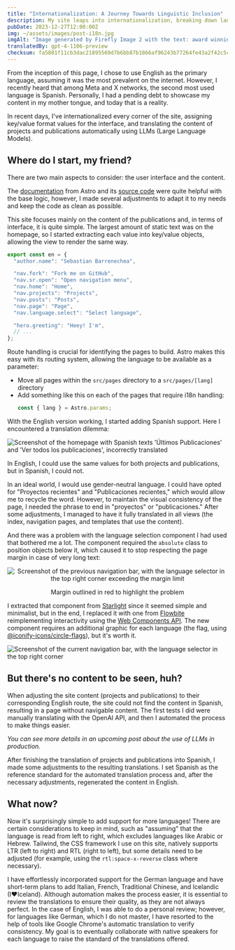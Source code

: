 ```yaml
---
title: "Internationalization: A Journey Towards Linguistic Inclusion"
description: My site leaps into internationalization, breaking down language barriers to embrace a diverse audience.
pubDate: 2023-12-27T12:00:00Z
img: ~/assets/images/post-i18n.jpg
imgAlt: "Image generated by Firefly Image 2 with the text: award winning art, a branched tree made of light rays and energy, dramatic, impactful, colorful, high definition, 4k uhd"
translatedBy: gpt-4-1106-preview
checksum: fa5801f11cb3dac21895569d7b6bb87b1866af96243b77264fe43a2f42c5c008
---
```



From the inception of this page, I chose to use English as the primary language, assuming it was the most prevalent on the internet. However, I recently heard that among Meta and X networks, the second most used language is Spanish. Personally, I had a pending debt to showcase my content in my mother tongue, and today that is a reality.

In recent days, I've internationalized every corner of the site, assigning key/value format values for the interface, and translating the content of projects and publications automatically using LLMs (Large Language Models).

## Where do I start, my friend?

There are two main aspects to consider: the user interface and the content.

The [documentation](https://docs.astro.build/en/recipes/i18n/) from Astro and its [source code](https://github.com/withastro/docs/tree/main/src/i18n) were quite helpful with the base logic, however, I made several adjustments to adapt it to my needs and keep the code as clean as possible.

This site focuses mainly on the content of the publications and, in terms of interface, it is quite simple. The largest amount of static text was on the homepage, so I started extracting each value into key/value objects, allowing the view to render the same way.

```typescript
export const en = {
  "author.name": "Sebastian Barrenechea",

  "nav.fork": "Fork me on GitHub",
  "nav.sr.open": "Open navigation menu",
  "nav.home": "Home",
  "nav.projects": "Projects",
  "nav.posts": "Posts",
  "nav.page": "Page",
  "nav.language.select": "Select language",

  "hero.greeting": "Heey! I'm",
  // ...
};
```

Route handling is crucial for identifying the pages to build. Astro makes this easy with its routing system, allowing the language to be available as a parameter:

- Move all pages within the `src/pages` directory to a `src/pages/[lang]` directory
- Add something like this on each of the pages that require i18n handling:
  ```typescript
  const { lang } = Astro.params;
  ```

With the English version working, I started adding Spanish support. Here I encountered a translation dilemma:

<Image
  src={WrongEsTranslation}
  alt="Screenshot of the homepage with Spanish texts 'Últimos Publicaciones' and 'Ver todos los publicaciones', incorrectly translated"
  format="webp"
/>

In English, I could use the same values for both projects and publications, but in Spanish, I could not.

In an ideal world, I would use gender-neutral language. I could have opted for "Proyectos recientes" and "Publicaciones recientes," which would allow me to recycle the word. However, to maintain the visual consistency of the page, I needed the phrase to end in "proyectos" or "publicaciones." After some adjustments, I managed to have it fully translated in all views (the index, navigation pages, and templates that use the content).

And there was a problem with the language selection component I had used that bothered me a lot. The component required the `absolute` class to position objects below it, which caused it to stop respecting the page margin in case of very long text:

<div align="center">
  <Image
    src={OldNavbar}
    alt="Screenshot of the previous navigation bar, with the language selector in the top right corner exceeding the margin limit"
    format="webp"
  />
  <p class="italic">Margin outlined in red to highlight the problem</p>
</div>

I extracted that component from [Starlight](https://starlight.astro.build/) since it seemed simple and minimalist, but in the end, I replaced it with one from [Flowbite](https://flowbite.com/docs/components/navbar/#language-dropdown) reimplementing interactivity using the [Web Components API](https://web.dev/articles/custom-elements-v1). The new component requires an additional graphic for each language (the flag, using [@iconify-icons/circle-flags](https://icon-sets.iconify.design/circle-flags/)), but it's worth it.

<Image
  src={NewNavbar}
  alt="Screenshot of the current navigation bar, with the language selector in the top right corner"
  format="webp"
/>

## But there's no content to be seen, huh?

When adjusting the site content (projects and publications) to their corresponding English route, the site could not find the content in Spanish, resulting in a page without navigable content. The first tests I did were manually translating with the OpenAI API, and then I automated the process to make things easier.

_You can see more details in an upcoming post about the use of LLMs in production._

After finishing the translation of projects and publications into Spanish, I made some adjustments to the resulting translations. I set Spanish as the reference standard for the automated translation process and, after the necessary adjustments, regenerated the content in English.

## What now?

Now it's surprisingly simple to add support for more languages! There are certain considerations to keep in mind, such as "assuming" that the language is read from left to right, which excludes languages like Arabic or Hebrew. Tailwind, the CSS framework I use on this site, natively supports LTR (left to right) and RTL (right to left), but some details need to be adjusted (for example, using the `rtl:space-x-reverse` class where necessary).

I have effortlessly incorporated support for the German language and have short-term plans to add Italian, French, Traditional Chinese, and Icelandic (I♥️Iceland). Although automation makes the process easier, it is essential to review the translations to ensure their quality, as they are not always perfect. In the case of English, I was able to do a personal review; however, for languages like German, which I do not master, I have resorted to the help of tools like Google Chrome's automatic translation to verify consistency. My goal is to eventually collaborate with native speakers for each language to raise the standard of the translations offered.
